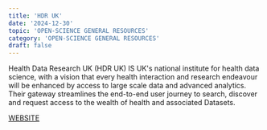 ```yaml
---
title: 'HDR UK'
date: '2024-12-30'
topic: 'OPEN-SCIENCE GENERAL RESOURCES'
category: 'OPEN-SCIENCE GENERAL RESOURCES'
draft: false
---
```


Health Data Research UK (HDR UK) IS UK's national institute for health data science,
with a vision that every health interaction and research endeavour will be enhanced by access to large scale data and advanced analytics.
Their gateway streamlines the end-to-end user journey to search, discover and request access to the wealth of health and associated Datasets.

<a className="text-primary-400 underline" target="_blank" href="https://www.hdruk.ac.uk/">WEBSITE</a>

